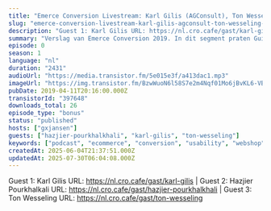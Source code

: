 ```yaml
---
title: "Emerce Conversion Livestream: Karl Gilis (AGConsult), Ton Wesseling (Online Dialogue), Hazjier Pourkhalkhali (Optimizely)"
slug: "emerce-conversion-livestream-karl-gilis-agconsult-ton-wesseling-online-dialogue-hazjier-pourkhalkhali-optimizely"
description: "Guest 1: Karl Gilis URL: https://nl.cro.cafe/gast/karl-gilis | Guest 2: Hazjier Pourkhalkali URL: https://nl.cro.cafe/gast/hazjier-pourkhalkhali | Guest 3: Ton Wesseling URL: https://nl.cro.cafe/gast/ton-wesseling"
summary: "Verslag van Emerce Conversion 2019. In dit segment praten Guido en Bart met...\r\nKarl Gilis - AgConsult\r\nHazjier Pourkhalkali - Optimizely\r\nTon Wesseling - Online Dialogue"
episode: 0
season: 1
language: "nl"
duration: "2431"
audioUrl: "https://media.transistor.fm/5e015e3f/a413dac1.mp3"
imageUrl: "https://img.transistor.fm/BzwWuoN6l58S7e2m4Nqf01Mo6jBvKL6-VBHYIL5gzj0/rs:fill:0:0:1/w:1400/h:1400/q:60/mb:500000/aHR0cHM6Ly9pbWct/dXBsb2FkLXByb2R1/Y3Rpb24udHJhbnNp/c3Rvci5mbS9lcGlz/b2RlLzM5NzY0OC8x/NjA1MDQwOTk3LWFy/dHdvcmsuanBn.webp"
pubDate: 2019-04-11T20:16:00.000Z
transistorId: "397648"
downloads_total: 26
episode_type: "bonus"
status: "published"
hosts: ["gxjansen"]
guests: ["hazjier-pourkhalkhali", "karl-gilis", "ton-wesseling"]
keywords: ["podcast", "ecommerce", "conversion", "usability", "webshop", "english"]
createdAt: 2025-06-04T21:37:51.000Z
updatedAt: 2025-07-30T06:04:08.000Z
---
```


Guest 1: Karl Gilis URL: https://nl.cro.cafe/gast/karl-gilis | Guest 2: Hazjier Pourkhalkali URL: https://nl.cro.cafe/gast/hazjier-pourkhalkhali | Guest 3: Ton Wesseling URL: https://nl.cro.cafe/gast/ton-wesseling
